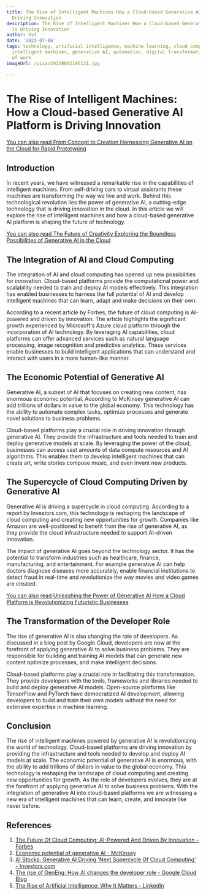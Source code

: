 ```yaml
---
title: The Rise of Intelligent Machines How a Cloud-based Generative AI Platform is
  Driving Innovation
description: The Rise of Intelligent Machines How a Cloud-based Generative AI Platform
  is Driving Innovation
author: Usf
date: '2023-07-06'
tags: technology, artificial intelligence, machine learning, cloud computing, innovation,
  intelligent machines, generative AI, automation, digital transformation, future
  of work
imageUrl: /pixa/20230802195121.jpg

---
```

# The Rise of Intelligent  Machines: How a Cloud-based Generative AI Platform is Driving Innovation

[You can also read From Concept to Creation Harnessing Generative AI on the Cloud for Rapid Prototyping](From%20Concept%20to%20Creation%20Harnessing%20Generative%20AI%20on%20the%20Cloud%20for%20Rapid%20Prototyping)


## Introduction

In recent years, we have witnessed  a remarkable  rise  in the capabilities of intelligent machines. From self-driving cars to virtual assistants these machines are  transforming the way we live and work.  Behind this technological revolution lies the power  of generative AI, a cutting-edge technology that is driving innovation in the cloud. In this article we will explore the rise of intelligent machines and  how  a cloud-based generative AI  platform is shaping the future of technology.

[You can also read The  Future of  Creativity Exploring the  Boundless Possibilities of Generative AI in the Cloud](The%20Future%20of%20Creativity%20Exploring%20the%20Boundless%20Possibilities%20of%20Generative%20AI%20in%20the%20Cloud)


## The Integration of AI  and  Cloud Computing

The integration of AI and cloud computing has opened up  new possibilities for innovation.  Cloud-based platforms provide the computational power and scalability  needed to train and deploy AI models effectively. This integration has enabled businesses to harness the full potential of AI and develop intelligent machines that can learn, adapt  and make decisions on their own.

According to  a recent article by Forbes, the future of cloud computing is AI-powered and driven by innovation. The article highlights the significant growth experienced by Microsoft's Azure cloud platform  through the incorporation of AI technology. By leveraging AI capabilities, cloud platforms  can offer  advanced services such as natural  language processing, image recognition and predictive  analytics. These services enable businesses to build intelligent applications that can understand and interact with users in a more human-like manner.

## The Economic Potential of  Generative AI

Generative AI, a  subset of AI that focuses  on creating new content,  has enormous economic potential. According to McKinsey generative AI can add trillions of dollars in  value  to the global economy. This technology has the  ability to automate complex tasks, optimize  processes and generate novel solutions  to business problems.

Cloud-based platforms play a crucial role  in driving innovation through generative AI. They provide the infrastructure and tools needed to train and deploy generative models at scale. By leveraging the power  of the cloud, businesses can access vast amounts of data compute resources and AI algorithms. This enables them to develop intelligent machines that can create art, write stories compose music, and even invent new products.

## The Supercycle  of Cloud Computing Driven by  Generative AI

Generative AI is driving a supercycle in  cloud computing. According to a report by Investors.com, this technology is reshaping the landscape of cloud computing  and  creating new opportunities for growth. Companies like Amazon are  well-positioned to benefit from the rise of generative AI, as they provide  the cloud infrastructure needed  to support AI-driven innovation.

The impact of generative AI goes beyond the technology sector. It has the potential to transform industries such as healthcare, finance, manufacturing, and entertainment. For  example generative  AI can help doctors diagnose diseases more accurately, enable financial institutions to detect fraud in real-time and revolutionize  the  way movies  and video games are created.

[You  can also read Unleashing the Power of Generative  AI How a Cloud Platform is Revolutionizing Futuristic Businesses](Unleashing%20the%20Power%20of%20Generative%20AI%20How%20a%20Cloud%20Platform%20is%20Revolutionizing%20Futuristic%20Businesses)


## The Transformation of the Developer Role

The rise of generative AI is also changing the role of developers. As discussed in a blog post by Google Cloud, developers are now at the forefront of applying generative  AI to solve business problems. They are  responsible for  building and training AI models that can generate new content optimize processes, and make  intelligent decisions.

Cloud-based platforms play a crucial role in facilitating this transformation. They  provide developers with the tools, frameworks and libraries needed to build and deploy generative AI models.  Open-source  platforms like TensorFlow and PyTorch have democratized AI development, allowing  developers to build and train their own models without  the need for extensive  expertise in  machine  learning.

## Conclusion

The rise  of intelligent machines powered by generative AI is  revolutionizing the world of technology. Cloud-based platforms are driving innovation by providing the infrastructure and tools needed to develop and  deploy AI models at scale.  The economic potential of generative AI is enormous, with the  ability to add trillions of  dollars in value to the global economy. This technology is reshaping the landscape of cloud computing and creating new opportunities for growth. As the role of developers evolves, they are at the  forefront of applying generative AI to solve business problems. With the integration of generative AI into  cloud-based platforms we are witnessing a new era of intelligent machines that can learn, create, and  innovate like never before.

## References

1. [The Future Of Cloud Computing: AI-Powered And Driven By Innovation - Forbes](https://www.forbes.com/sites/stevendickens/2023/07/28/the-future-of-cloud-computing-ai-powered-and-driven-by-innovation/?sh=24ab885e1cec)
2. [Economic potential of generative AI  - McKinsey](https://www.mckinsey.com/capabilities/mckinsey-digital/our-insights/the-economic-potential-of-generative-ai-the-next-productivity-frontier)
3. [AI  Stocks: Generative AI Driving 'Next  Supercycle Of Cloud Computing' - Investors.com](https://www.investors.com/news/technology/ai-stocks-generative-ai-driving-next-supercycle-of-cloud-computing/)
4. [The rise  of GenEng: How  AI changes the developer role - Google Cloud Blog](https://cloud.google.com/blog/products/ai-machine-learning/the-rise-of-geneng-how-ai-changes-the-developer-role)
5. [The Rise  of  Artificial Intelligence: Why It Matters - LinkedIn](https://www.linkedin.com/pulse/rise-artificial-intelligence-why-matters-alexander-stahl)